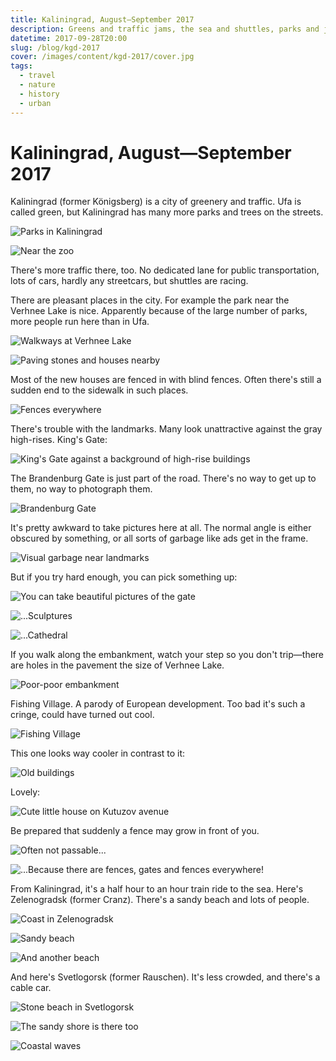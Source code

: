 ```yaml
---
title: Kaliningrad, August—September 2017
description: Greens and traffic jams, the sea and shuttles, parks and joggers, the House of Soviets and devastation, old architecture and a parody of European construction.
datetime: 2017-09-28T20:00
slug: /blog/kgd-2017
cover: /images/content/kgd-2017/cover.jpg
tags:
  - travel
  - nature
  - history
  - urban
---
```


# Kaliningrad, August—September 2017

Kaliningrad (former Königsberg) is a city of greenery and traffic. Ufa is called green, but Kaliningrad has many more parks and trees on the streets.

![Parks in Kaliningrad](/images/content/kgd-2017/1.jpg)

![Near the zoo](/images/content/kgd-2017/2.jpg)

There's more traffic there, too. No dedicated lane for public transportation, lots of cars, hardly any streetcars, but shuttles are racing.

There are pleasant places in the city. For example the park near the Verhnee Lake is nice. Apparently because of the large number of parks, more people run here than in Ufa.

![Walkways at Verhnee Lake](/images/content/kgd-2017/3.jpg)

![Paving stones and houses nearby](/images/content/kgd-2017/4.jpg)

Most of the new houses are fenced in with blind fences. Often there's still a sudden end to the sidewalk in such places.

![Fences everywhere](/images/content/kgd-2017/5.jpg)

There's trouble with the landmarks. Many look unattractive against the gray high-rises. King's Gate:

![King's Gate against a background of high-rise buildings](/images/content/kgd-2017/6.jpg)

The Brandenburg Gate is just part of the road. There's no way to get up to them, no way to photograph them.

![Brandenburg Gate](/images/content/kgd-2017/7.jpg)

It's pretty awkward to take pictures here at all. The normal angle is either obscured by something, or all sorts of garbage like ads get in the frame.

![Visual garbage near landmarks](/images/content/kgd-2017/8.jpg)

But if you try hard enough, you can pick something up:

![You can take beautiful pictures of the gate](/images/content/kgd-2017/9.jpg)

![...Sculptures](/images/content/kgd-2017/9_1.jpg)

![...Cathedral](/images/content/kgd-2017/10.jpg)

If you walk along the embankment, watch your step so you don't trip—there are holes in the pavement the size of Verhnee Lake.

![Poor-poor embankment](/images/content/kgd-2017/11.jpg)

Fishing Village. A parody of European development. Too bad it's such a cringe, could have turned out cool.

![Fishing Village](/images/content/kgd-2017/13.jpg)

This one looks way cooler in contrast to it:

![Old buildings](/images/content/kgd-2017/15.jpg)

Lovely:

![Cute little house on Kutuzov avenue](/images/content/kgd-2017/16.jpg)

Be prepared that suddenly a fence may grow in front of you.

![Often not passable...](/images/content/kgd-2017/17.jpg)

![...Because there are fences, gates and fences everywhere!](/images/content/kgd-2017/18.jpg)

From Kaliningrad, it's a half hour to an hour train ride to the sea. Here's Zelenogradsk (former Cranz). There's a sandy beach and lots of people.

![Coast in Zelenogradsk](/images/content/kgd-2017/19.jpg)

![Sandy beach](/images/content/kgd-2017/20.jpg)

![And another beach](/images/content/kgd-2017/21.jpg)

And here's Svetlogorsk (former Rauschen). It's less crowded, and there's a cable car.

![Stone beach in Svetlogorsk](/images/content/kgd-2017/22.jpg)

![The sandy shore is there too](/images/content/kgd-2017/cover.jpg)

![Coastal waves](/images/content/kgd-2017/24.jpg)
